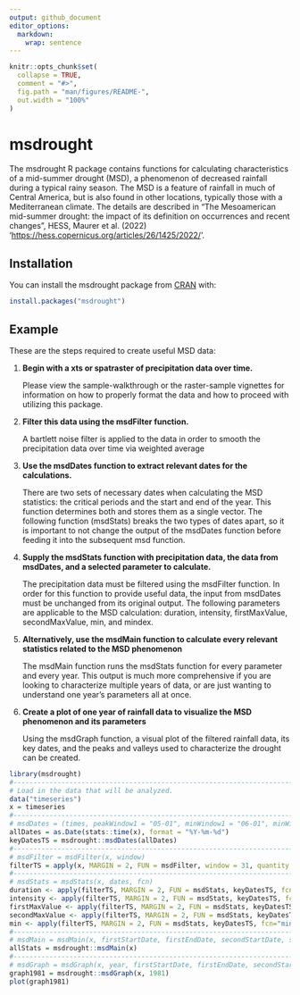 ```yaml
---
output: github_document
editor_options: 
  markdown: 
    wrap: sentence
---
```


<!-- README.md is generated from README.Rmd. Please edit that file -->

```r
knitr::opts_chunk$set(
  collapse = TRUE,
  comment = "#>",
  fig.path = "man/figures/README-",
  out.width = "100%"
)
```

# msdrought

<!-- badges: start -->

<!-- badges: end -->

The msdrought R package contains functions for calculating characteristics of a mid-summer drought (MSD), a phenomenon of decreased rainfall during a typical rainy season.
The MSD is a feature of rainfall in much of Central America, but is also found in other locations, typically those with a Mediterranean climate.
The details are described in "The Mesoamerican mid-summer drought: the impact of its definition on occurrences and recent changes", HESS, Maurer et al. (2022) '<https://hess.copernicus.org/articles/26/1425/2022/>'.

## Installation

You can install the msdrought package from [CRAN](https://cran.r-project.org/) with:

``` r
install.packages("msdrought")
```

## Example

These are the steps required to create useful MSD data:

1)  **Begin with a xts or spatraster of precipitation data over time.**

    Please view the sample-walkthrough or the raster-sample vignettes for information on how to properly format the data and how to proceed with utilizing this package.

2)  **Filter this data using the msdFilter function.**

    A bartlett noise filter is applied to the data in order to smooth the precipitation data over time via weighted average

3)  **Use the msdDates function to extract relevant dates for the calculations.**

    There are two sets of necessary dates when calculating the MSD statistics: the critical periods and the start and end of the year.
    This function determines both and stores them as a single vector.
    The following function (msdStats) breaks the two types of dates apart, so it is important to not change the output of the msdDates function before feeding it into the subsequent msd function.

4)  **Supply the msdStats function with precipitation data, the data from msdDates, and a selected parameter to calculate.**

    The precipitation data must be filtered using the msdFilter function.
    In order for this function to provide useful data, the input from msdDates must be unchanged from its original output.
    The following parameters are applicable to the MSD calculation: duration, intensity, firstMaxValue, secondMaxValue, min, and mindex.

5)  **Alternatively, use the msdMain function to calculate every relevant statistics related to the MSD phenomenon**

    The msdMain function runs the msdStats function for every parameter and every year.
    This output is much more comprehensive if you are looking to characterize multiple years of data, or are just wanting to understand one year's parameters all at once.

6)  **Create a plot of one year of rainfall data to visualize the MSD phenomenon and its parameters**

    Using the msdGraph function, a visual plot of the filtered rainfall data, its key dates, and the peaks and valleys used to characterize the drought can be created.

```r
library(msdrought)
#------------------------------------------------------------------------------------------------------------------------------
# Load in the data that will be analyzed.
data("timeseries")
x = timeseries
#------------------------------------------------------------------------------------------------------------------------------
# msdDates = (times, peakWindow1 = "05-01", minWindow1 = "06-01", minWindow2 = "08-31", peakWindow2 = "10-31")
allDates = as.Date(stats::time(x), format = "%Y-%m-%d")
keyDatesTS = msdrought::msdDates(allDates)
#------------------------------------------------------------------------------------------------------------------------------
# msdFilter = msdFilter(x, window)
filterTS = apply(x, MARGIN = 2, FUN = msdFilter, window = 31, quantity = 2)
#------------------------------------------------------------------------------------------------------------------------------
# msdStats = msdStats(x, dates, fcn)
duration <- apply(filterTS, MARGIN = 2, FUN = msdStats, keyDatesTS, fcn="duration")
intensity <- apply(filterTS, MARGIN = 2, FUN = msdStats, keyDatesTS, fcn="intensity")
firstMaxValue <- apply(filterTS, MARGIN = 2, FUN = msdStats, keyDatesTS, fcn="firstMaxValue")
secondMaxValue <- apply(filterTS, MARGIN = 2, FUN = msdStats, keyDatesTS, fcn="secondMaxValue")
min <- apply(filterTS, MARGIN = 2, FUN = msdStats, keyDatesTS, fcn="min")
#------------------------------------------------------------------------------------------------------------------------------
# msdMain = msdMain(x, firstStartDate, firstEndDate, secondStartDate, secondEndDate, window, quantity)
allStats = msdrought::msdMain(x)
#------------------------------------------------------------------------------------------------------------------------------
# msdGraph = msdGraph(x, year, firstStartDate, firstEndDate, secondStartDate, secondEndDate, window, quantity)
graph1981 = msdrought::msdGraph(x, 1981)
plot(graph1981)

```
